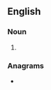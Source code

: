 ==English==

===Noun===
{{head|en|noun plural form}}

# {{plural of|yelve|lang=en}}

===Anagrams===
* {{anagrams|en|Leveys|Vesely}}